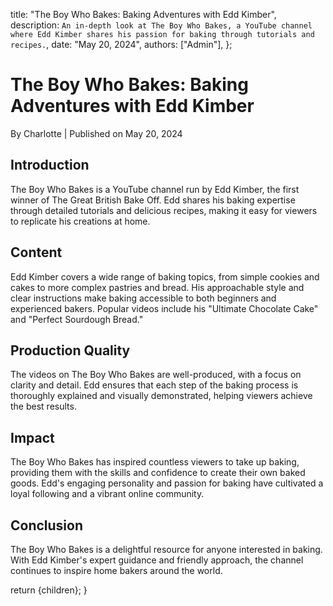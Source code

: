 
  title: "The Boy Who Bakes: Baking Adventures with Edd Kimber",
  description: `An in-depth look at The Boy Who Bakes, a YouTube channel where Edd Kimber shares his passion for baking through tutorials and recipes.`,
  date: "May 20, 2024",
  authors: ["Admin"],
};

<h1>The Boy Who Bakes: Baking Adventures with Edd Kimber</h1>
<div className="text-sm text-gray-500 dark:text-gray-400">
  By Charlotte | Published on May 20, 2024
</div>

<section id="introduction">
  <h2>Introduction</h2>
  <span>
    The Boy Who Bakes is a YouTube channel run by Edd Kimber, the first winner
    of The Great British Bake Off. Edd shares his baking expertise through
    detailed tutorials and delicious recipes, making it easy for viewers to
    replicate his creations at home.
  </span>
</section>

<section id="content">
  <h2>Content</h2>
  <span>
    Edd Kimber covers a wide range of baking topics, from simple cookies and
    cakes to more complex pastries and bread. His approachable style and clear
    instructions make baking accessible to both beginners and experienced
    bakers. Popular videos include his "Ultimate Chocolate Cake" and "Perfect
    Sourdough Bread."
  </span>
</section>

<section id="production-quality">
  <h2>Production Quality</h2>
  <span>
    The videos on The Boy Who Bakes are well-produced, with a focus on clarity
    and detail. Edd ensures that each step of the baking process is thoroughly
    explained and visually demonstrated, helping viewers achieve the best
    results.
  </span>
</section>

<section id="impact">
  <h2>Impact</h2>
  <span>
    The Boy Who Bakes has inspired countless viewers to take up baking,
    providing them with the skills and confidence to create their own baked
    goods. Edd's engaging personality and passion for baking have cultivated a
    loyal following and a vibrant online community.
  </span>
</section>

<section id="conclusion">
  <h2>Conclusion</h2>
  <span>
    The Boy Who Bakes is a delightful resource for anyone interested in baking.
    With Edd Kimber's expert guidance and friendly approach, the channel
    continues to inspire home bakers around the world.
  </span>
</section>

  return <MdxLayout>{children}</MdxLayout>;
}
